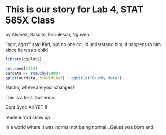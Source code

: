 This is our story for Lab 4, STAT 585X Class
====
by Alvarez, Basulto, Erciulescu, Nguyen

"agrr, agrrr" said Karl, but no one could understand him, it happens to him since he was a child

```r
library(ggplot2)

set.seed(2014)
ourdata <- rcauchy(1000)
qplot(ourdata, binwidth=5) + ggtitle("Cauchy data")
```

Nacho, where are your changes?

This is a test. Guillermo.

Dont Sync All YET!!!

readme.rmd show up 

In a world where it was normal not being normal...Gauss was born and